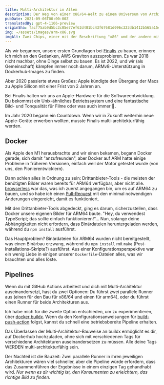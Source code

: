 ```yaml
---
title: Multi-Architektur in Allem
description: Der Weg von einer x86/64-Welt zu einem Universum von Architekturen.
pubDate: 2021-09-06T00:00:00Z
translatedBy: gpt-4-1106-preview
originSha: facf75ab9d5bc3c05e77ef62d401bc43f67681d096c323db1412b565a15cd49c
img: ~/assets/images/arm-x86.svg
imgAlt: Zwei Chips, einer mit der Beschriftung "x86" und der andere mit der Beschriftung "ARM".
---
```


Als wir begannen, unsere ersten Grundlagen bei [Finalis](https://www.finalis.com) zu bauen, erinnere ich mich an den Gedanken, AWS Graviton auszuprobieren.
Es war 2018 nicht machbar, ohne Dinge selbst zu bauen. Es ist 2022, und wir (als Gemeinschaft) kämpfen immer noch darum, ARMv8-Unterstützung in Dockerhub-Images zu finden.

Aber 2020 passierte etwas Großes: Apple kündigte den Übergang der Macs zu Apple Silicon mit einer Frist von 2 Jahren an.

Bei Finalis halten wir uns an Apple-Hardware für die Softwareentwicklung. Du bekommst ein Unix-ähnliches Betriebssystem und eine fantastische Bild- und Tonqualität für Filme oder was auch immer 🍿.

Im Jahr 2020 begann ein Countdown. Wenn wir in Zukunft weiterhin neue Apple-Geräte erwerben wollten, musste Finalis multi-architekturfähig werden.

## Docker

Als Apple den M1 herausbrachte und wir einen bekamen, begann Docker gerade, sich damit "anzufreunden", aber Docker auf ARM hatte einige Probleme in früheren Versionen, einfach weil der Motor getestet wurde (von uns, den Pionierentwicklern).

Dann schien alles in Ordnung zu sein: Drittanbieter-Tools - die meisten der benötigten Bilder waren bereits für ARM64 verfügbar, aber nicht alle. [browserless](https://github.com/browserless/chrome) war das, was ich zuerst angegangen bin, um es auf ARM64 zu bauen, und so habe ich einen [Pull-Request](https://github.com/browserless/chrome/pull/1847) mit den minimal notwendigen Änderungen eingereicht, damit es funktioniert.

Mit den Drittanbieter-Tools abgedeckt, ging es darum, sicherzustellen, dass Docker unsere eigenen Bilder für ARM64 baute. "Hey, du verwendest TypeScript; das sollte einfach funktionieren!"... Nun, solange deine Abhängigkeiten nicht erfordern, dass Binärdateien heruntergeladen werden, während du `npm install` ausführst.

Das Hauptproblem? Binärdateien für ARM64 wurden nicht bereitgestellt, was einen Binärbau erzwang, während du `npm install` mit `make` (Post-Installations-Skripte?) ausführst. Aus einer Konfigurationsperspektive war ein wenig Liebe in einigen unserer `Dockerfile`-Dateien alles, was wir brauchten und alles löste.

## Pipelines

Wenn du mit GitHub Actions arbeitest und dich mit Multi-Architektur auseinandersetzt, hast du zwei Optionen: Du führst zwei parallele Runner aus (einen für den Bau für x86/64 und einen für arm64), oder du führst einen Runner für beide Architekturen aus.

Ich habe mich für die zweite Option entschieden, um zu experimentieren, über [docker buildx](https://docs.docker.com/build/buildx/). Wenn du den Konfigurationsanweisungen für [build-push-action](https://github.com/docker/build-push-action#path-context) folgst, kannst du schnell eine betriebsbereite Pipeline erhalten.

Das Überlassen der Multi-Architektur-Bauweise an buildx ermöglicht es dir, auf Dockerhub hochzuladen, ohne sich mit verschiedenen Tags für verschiedene Architekturen auseinandersetzen zu müssen. Alle deine Tags WERDEN multi-architekturfähig sein.

Der Nachteil ist die Bauzeit: Zwei parallele Runner in ihren jeweiligen Architekturen wären viel schneller, aber die Pipeline würde erfordern, dass das Zusammenführen der Ergebnisse in einem einzigen Tag gehandhabt wird. _Nur wenn es dir wichtig ist, den Konsumenten zu erleichtern, das richtige Bild zu finden._
